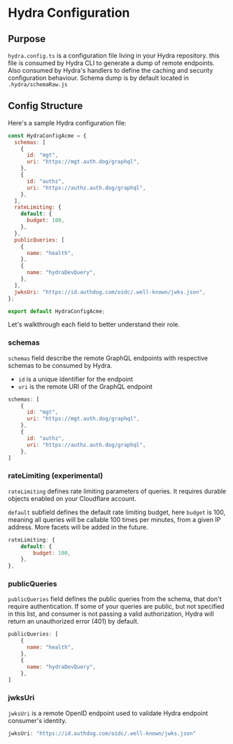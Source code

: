 
# Hydra Configuration

## Purpose

`hydra.config.ts` is a configuration file living in your Hydra repository.
this file is consumed by Hydra CLI to generate a dump of remote endpoints. Also consumed by Hydra's handlers to define the caching and security configuration behaviour.
Schema dump is by default located in `.hydra/schemaRaw.js`

 
<FileTree>
  <FileTree.Folder name="sample_hydra_project" defaultOpen>
    <FileTree.File name="hydra.config.ts" />
    <FileTree.File name="package.json" />
    <FileTree.File name="index.ts" />
    <FileTree.Folder name=".hydra">
      <FileTree.File name="schemaRaw.js" />
    </FileTree.Folder>
  </FileTree.Folder>
</FileTree>


## Config Structure

Here's a sample Hydra configuration file:

```javascript filename="hydra.config.ts" copy
const HydraConfigAcme = {
  schemas: [
    {
      id: "mgt",
      uri: "https://mgt.auth.dog/graphql",
    },
    {
      id: "authz",
      uri: "https://authz.auth.dog/graphql",
    },
  ],
  rateLimiting: {
    default: {
      budget: 100,
    },
  },
  publicQueries: [
    {
      name: "health",
    },
    {
      name: "hydraDevQuery",
    },
  ],
  jwksUri: "https://id.authdog.com/oidc/.well-known/jwks.json",
};

export default HydraConfigAcme;
```

Let's walkthrough each field to better understand their role.


### schemas

`schemas` field describe the remote GraphQL endpoints with respective schemas to be consumed by Hydra.

- `id` is a unique identifier for the endpoint
- `uri` is the remote URI of the GraphQL endpoint


```javascript copy
schemas: [
    {
      id: "mgt",
      uri: "https://mgt.auth.dog/graphql",
    },
    {
      id: "authz",
      uri: "https://authz.auth.dog/graphql",
    },
]
```

### rateLimiting (experimental)

`rateLimiting` defines rate limiting parameters of queries. It requires durable objects enabled on your Cloudflare account.

`default` subfield defines the default rate limiting budget, here `budget` is 100, meaning all queries will be callable 100 times per minutes, from a given IP address.
More facets will be added in the future.

```javascript copy
rateLimiting: {
    default: {
        budget: 100,
    },
},
```

### publicQueries

`publicQueries` field defines the public queries from the schema, that don't require authentication.
If some of your queries are public, but not specified in this list, and consumer is not passing a valid authorization, Hydra will return an unauthorized error (401) by default.

```javascript copy
publicQueries: [
    {
      name: "health",
    },
    {
      name: "hydraDevQuery",
    },
]
```

### jwksUri

`jwksUri` is a remote OpenID endpoint used to validate Hydra endpoint consumer's identity.

```javascript copy
jwksUri: "https://id.authdog.com/oidc/.well-known/jwks.json"
```